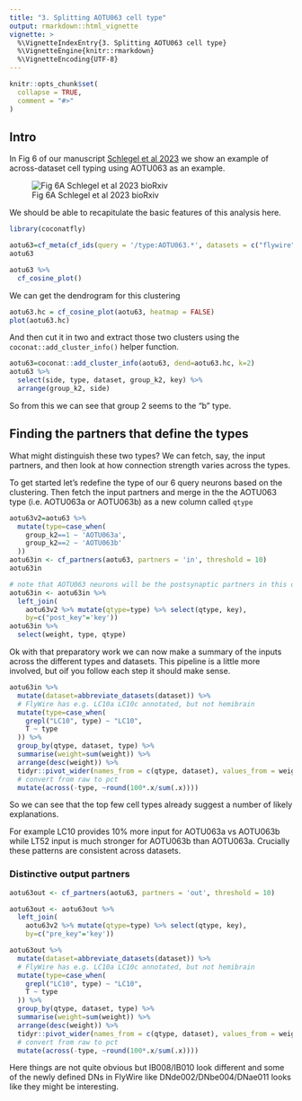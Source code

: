 ```yaml
---
title: "3. Splitting AOTU063 cell type"
output: rmarkdown::html_vignette
vignette: >
  %\VignetteIndexEntry{3. Splitting AOTU063 cell type}
  %\VignetteEngine{knitr::rmarkdown}
  %\VignetteEncoding{UTF-8}
---
```


```r
knitr::opts_chunk$set(
  collapse = TRUE,
  comment = "#>"
)
```

## Intro

In Fig 6 of our manuscript [Schlegel et al 2023](https://doi.org/10.1101/2023.06.27.546055) we show an example of across-dataset cell typing using AOTU063 as an example.

![Fig 6A Schlegel et al 2023 bioRxiv](AOTU063-Fig6A.png)

We should be able to recapitulate the basic features of this analysis here.

```r
library(coconatfly)
```

```r
aotu63=cf_meta(cf_ids(query = '/type:AOTU063.*', datasets = c("flywire","hemibrain")))
aotu63
```

```r
aotu63 %>%
  cf_cosine_plot()
```

We can get the dendrogram for this clustering

```r
aotu63.hc = cf_cosine_plot(aotu63, heatmap = FALSE)
plot(aotu63.hc)
```


And then cut it in two and extract those two clusters using the `coconat::add_cluster_info()` helper function.

```r
aotu63=coconat::add_cluster_info(aotu63, dend=aotu63.hc, k=2)
aotu63 %>% 
  select(side, type, dataset, group_k2, key) %>% 
  arrange(group_k2, side)
```

So from this we can see that group 2 seems to the "b" type.

## Finding the partners that define the types

What might distinguish these two types? We can fetch, say, the input partners,
and then look at how connection strength varies across the types.

To get started let's redefine the type of our 6 query neurons based on the
clustering. Then fetch the input partners and merge in the 
the AOTU063 type (i.e. AOTU063a or AOTU063b) as a new column called `qtype`

```r
aotu63v2=aotu63 %>% 
  mutate(type=case_when(
    group_k2==1 ~ 'AOTU063a',
    group_k2==2 ~ 'AOTU063b'
  ))
aotu63in <- cf_partners(aotu63, partners = 'in', threshold = 10)
aotu63in
```

```r
# note that AOTU063 neurons will be the postsynaptic partners in this dataframe
aotu63in <- aotu63in %>% 
  left_join(
    aotu63v2 %>% mutate(qtype=type) %>% select(qtype, key),
    by=c("post_key"='key'))
aotu63in %>% 
  select(weight, type, qtype)
```

Ok with that preparatory work we can now make a summary of the inputs
across the different types and datasets. This pipeline is a little more
involved, but oif you follow each step it should make sense.

```r
aotu63in %>% 
  mutate(dataset=abbreviate_datasets(dataset)) %>% 
  # FlyWire has e.g. LC10a LC10c annotated, but not hemibrain
  mutate(type=case_when(
    grepl("LC10", type) ~ "LC10",
    T ~ type
  )) %>% 
  group_by(qtype, dataset, type) %>% 
  summarise(weight=sum(weight)) %>% 
  arrange(desc(weight)) %>% 
  tidyr::pivot_wider(names_from = c(qtype, dataset), values_from = weight, values_fill = 0) %>% 
  # convert from raw to pct
  mutate(across(-type, ~round(100*.x/sum(.x))))
```

So we can see that the top few cell types already suggest a number of likely
explanations.

For example LC10 provides 10% more input for AOTU063a vs AOTU063b while LT52 
input is much stronger for AOTU063b than AOTU063a. Crucially these patterns
are consistent across datasets.

### Distinctive output partners
```r
aotu63out <- cf_partners(aotu63, partners = 'out', threshold = 10)

aotu63out <- aotu63out %>% 
  left_join(
    aotu63v2 %>% mutate(qtype=type) %>% select(qtype, key),
    by=c("pre_key"='key'))

aotu63out %>% 
  mutate(dataset=abbreviate_datasets(dataset)) %>% 
  # FlyWire has e.g. LC10a LC10c annotated, but not hemibrain
  mutate(type=case_when(
    grepl("LC10", type) ~ "LC10",
    T ~ type
  )) %>% 
  group_by(qtype, dataset, type) %>% 
  summarise(weight=sum(weight)) %>% 
  arrange(desc(weight)) %>% 
  tidyr::pivot_wider(names_from = c(qtype, dataset), values_from = weight, values_fill = 0) %>% 
  # convert from raw to pct
  mutate(across(-type, ~round(100*.x/sum(.x))))

```

Here things are not quite obvious but IB008/IB010 look different and some of
the newly defined DNs in FlyWire like DNde002/DNbe004/DNae011 looks like they might 
be interesting.
